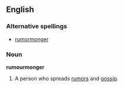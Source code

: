 ==English==
===Alternative spellings===
*{{qualifier|US}} [[rumormonger]]

===Noun===
'''rumourmonger'''

#A person who spreads [[rumor]]s and [[gossip]].